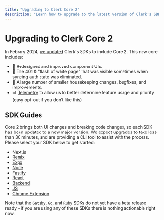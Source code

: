 ```yaml
---
title: "Upgrading to Clerk Core 2"
description: "Learn how to upgrade to the latest version of Clerk's SDKs"
---
```


# Upgrading to Clerk Core 2

In Febrary 2024, [we updated](https://clerk.com/changelog/2024-02-29-core-2) Clerk's SDKs to include Core 2. This new core includes:

- 💅 Redesigned and improved component UIs.
- 🔪 The 401 & "flash of white page" that was visible sometimes when syncing auth state was eliminated.
- 🧹 A large number of smaller housekeeping changes, bugfixes, and improvements.
- 📊 [Telemetry](/docs/telemetry) to allow us to better determine feature usage and priority (easy opt-out if you don't like this)

## SDK Guides

Core 2 brings both UI changes and breaking code changes, so each SDK has been updated to a new major version.
We expect upgrades to take less than 30 minutes, and are providing a CLI tool to assist with the process. Please select your SDK below to get started:

- [Next.js](nextjs)
- [Remix](remix)
- [Expo](expo)
- [Node](node)
- [Fastify](fastify)
- [React](react)
- [Backend](backend)
- [JS](js)
- [Chrome Extension](chrome-extension)

Note that the `Gatsby`, `Go`, and `Ruby` SDKs do not yet have a beta release ready - if you are using any of these SDKs there is nothing actionable right now.

